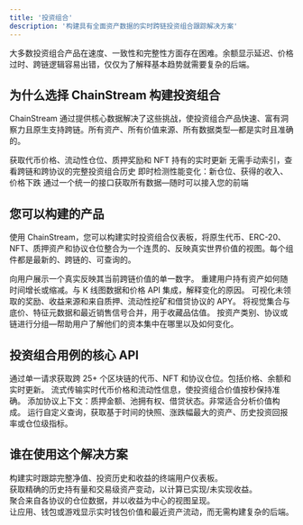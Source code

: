 ```yaml
---
title: '投资组合'
description: '构建具有全面资产数据的实时跨链投资组合跟踪解决方案'
---
```


<Info>
大多数投资组合产品在速度、一致性和完整性方面存在困难。余额显示延迟、价格过时、跨链逻辑容易出错，仅仅为了解释基本趋势就需要复杂的后端。
</Info>

## 为什么选择 ChainStream 构建投资组合

ChainStream 通过提供核心数据解决了这些挑战，使投资组合产品快速、富有洞察力且原生支持跨链。所有资产、所有价值来源、所有数据类型—都是实时且准确的。

<CardGroup cols={2}>
  <Card title="实时更新" icon="bolt" color="#4D9CFF">
    获取代币价格、流动性仓位、质押奖励和 NFT 持有的实时更新
  </Card>
  
  <Card title="完整的投资组合历史" icon="clock-rotate-left" color="#16A34A">
    无需手动索引，查看跨链和跨协议的完整投资组合历史
  </Card>
  
  <Card title="即时检测" icon="magnifying-glass" color="#FB6514">
    即时检测性能变化：新仓位、获得的收入、价格下跌
  </Card>
  
  <Card title="统一接口" icon="window-restore" color="#9333EA">
    通过一个统一的接口获取所有数据—随时可以接入您的前端
  </Card>
</CardGroup>

## 您可以构建的产品

使用 ChainStream，您可以构建实时投资组合仪表板，将原生代币、ERC-20、NFT、质押资产和协议仓位整合为一个连贯的、反映真实世界价值的视图。每个组件都是最新的、跨链的、可查询的。

<CardGroup cols={1}>
  <Card title="实时投资组合净值跟踪器" icon="money-bill-trend-up">
    向用户展示一个真实反映其当前跨链价值的单一数字。
  </Card>
  
  <Card title="历史表现时间线" icon="chart-line">
    重建用户持有资产如何随时间增长或缩减。与 K 线图数据和价格 API 集成，解释变化的原因。
  </Card>
  
  <Card title="DeFi 收入仪表板" icon="sack-dollar">
    可视化未领取的奖励、收益来源和来自质押、流动性挖矿和借贷协议的 APY。
  </Card>
  
  <Card title="NFT 集成投资组合" icon="images">
    将视觉集合与底价、特征元数据和最近销售信号合并，用于收藏品估值。
  </Card>
  
  <Card title="跨链资产分配视图" icon="chart-pie">
    按资产类别、协议或链进行分组—帮助用户了解他们的资本集中在哪里以及如何变化。
  </Card>
</CardGroup>

## 投资组合用例的核心 API

<AccordionGroup>
  <Accordion title="账户和资产 API" icon="wallet" defaultOpen>
    通过单一请求获取跨 25+ 个区块链的代币、NFT 和协议仓位。包括价格、余额和实时更新。
  </Accordion>
  
  <Accordion title="实时市场数据 API" icon="chart-line">
    流式传输实时代币价格和流动性信息，使投资组合价值按秒保持准确。
  </Accordion>
  
  <Accordion title="链上数据 API" icon="database">
    添加协议上下文：质押金额、池拥有权、借贷状态。非常适合分析价值构成。
  </Accordion>
  
  <Accordion title="GraphQL 查询引擎" icon="brackets-curly">
    运行自定义查询，获取基于时间的快照、涨跌幅最大的资产、历史投资回报率或仓位级指标。
  </Accordion>
</AccordionGroup>

## 谁在使用这个解决方案

<CardGroup cols={2}>
  <Card title="投资组合 dApp" icon="chart-pie">
    <div>
      构建实时跟踪完整净值、投资历史和收益的终端用户仪表板。
    </div>
  </Card>
  
  <Card title="加密税务工具" icon="receipt">
    <div>
      获取精确的历史持有量和交易级资产变动，以计算已实现/未实现收益。
    </div>
  </Card>
  
  <Card title="DeFi 聚合器" icon="layer-group">
    <div>
      聚合来自各协议的仓位数据，并以收益为中心的视图呈现。
    </div>
  </Card>
  
  <Card title="嵌入式投资组合组件" icon="puzzle-piece">
    <div>
      让应用、钱包或游戏显示实时钱包价值和最近资产流动，而无需构建复杂的后端。
    </div>
  </Card>
</CardGroup> 